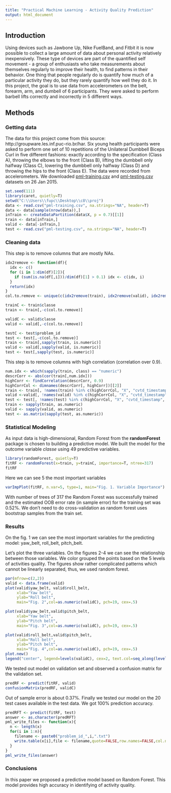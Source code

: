 ```yaml
---
title: "Practical Machine Learning - Activity Quality Prediction"
output: html_document
---
```

## Introduction  
Using devices such as Jawbone Up, Nike FuelBand, and Fitbit it is now possible to collect a large amount of data about personal activity relatively inexpensively. These type of devices are part of the quantified self movement - a group of enthusiasts who take measurements about themselves regularly to improve their health, to find patterns in their behavior. One thing that people regularly do is quantify how much of a particular activity they do, but they rarely quantify how well they do it. In this project, the goal is to use data from accelerometers on the belt, forearm, arm, and dumbell of 6 participants. They were asked to perform barbell lifts correctly and incorrectly in 5 different ways.

## Methods  
### Getting data
The data for this project come from this source: http://groupware.les.inf.puc-rio.br/har. Six young health participants were asked to perform one set of 10 repetitions of the Unilateral Dumbbell Biceps Curl in five different fashions: exactly according to the specification (Class A), throwing the elbows to the front (Class B), lifting the dumbbell only halfway (Class C), lowering the dumbbell only halfway (Class D) and throwing the hips to the front (Class E).
The data were recorded from accelerometers. We downloaded [pml-training.csv](https://d396qusza40orc.cloudfront.net/predmachlearn/pml-training.csv) and [pml-testing.csv](https://d396qusza40orc.cloudfront.net/predmachlearn/pml-testing.csv) datasets on 26 Jan 2015.

```r
set.seed(111)
library(caret, quietly=T)
setwd("C:\\Users\\fupc\\Desktop\\c8\\proj")
data <- read.csv("pml-training.csv", na.strings="NA", header=T)
data <- data[sample(nrow(data)),]
inTrain <- createDataPartition(data$X, p = 0.7)[[1]]
train <- data[inTrain,]
valid <- data[-inTrain,]
test <- read.csv("pml-testing.csv", na.strings="NA", header=T)
```

### Cleaning data
This step is to remove columns that are mostly NAs.
```r
idx2remove <- function(df){
  idx <- c()
  for (i in 1:dim(df)[2]){
    if (sum(is.na(df[,i]))/dim(df)[1] > 0.1) idx <- c(idx, i)
  }
  return(idx)
}
col.to.remove <- unique(c(idx2remove(train), idx2remove(valid), idx2remove(test)))

trainC <- train$classe
train <- train[,-c(col.to.remove)]

validC <- valid$classe
valid <- valid[,-c(col.to.remove)]

testC <- test$problem_id
test <- test[,-c(col.to.remove)]
train <- train[,sapply(train, is.numeric)]
valid <- valid[,sapply(valid, is.numeric)]
test <- test[,sapply(test, is.numeric)]
```

This step is to remove columns with high correlation (correlation over 0.9).
```r
num.idx <- which(sapply(train, class) == "numeric")
descrCorr <- abs(cor(train[,num.idx]))
highCorr <- findCorrelation(descrCorr, 0.9)
highCorrCol <- dimnames(descrCorr[, highCorr])[[2]]
train <- train[, !names(train) %in% c(highCorrCol, "X", "cvtd_timestamp", "raw_timestamp_part_1",  "raw_timestamp_part_2",  "num_window", "classe")]
valid <-valid[, !names(valid) %in% c(highCorrCol, "X", "cvtd_timestamp", "raw_timestamp_part_1",  "raw_timestamp_part_2",	"num_window", "classe")]
test <- test[, !names(test) %in% c(highCorrCol, "X", "cvtd_timestamp", "raw_timestamp_part_1",  "raw_timestamp_part_2",	"num_window", "problem_id")]
train <- sapply(train, as.numeric)
valid <- sapply(valid, as.numeric)
test <- as.matrix(sapply(test, as.numeric))
```

### Statistical Modeling
As input data is high-dimensional, Random Forest from the __randomForest__ package is chosen to building a predictive model. We built the model for the outcome variable *classe* using 49 predictive variables. 
```r
library(randomForest, quietly=T)
fitRF <- randomForest(x=train, y=trainC, importance=T, ntree=317)
fitRF
```
Here we can see 5 the most important variables
```r
varImpPlot(fitRF, n.var=5, type=1, main="Fig. 1. Variable Importance")
```
With number of trees of 317 the Random Forest was successfully trained and the estimated OOB error rate (in sample error) for the training set was 0.52%. We don't need to do cross-validation as random forest uses bootstrap samples from the train set.

### Results
On the fig. 1 we can see the most important variables for the predicting model: yaw_belt, roll_belt, pitch_belt.

Let's plot the three variables. On the figures 2-4 we can see the relationship between those variables. We color grouped the points based on the 5 levels of activities quality. The figures show rather complicated patterns which cannot be linearly separated, thus, we used random forest.

```r
par(mfrow=c(2,2))
valid <- data.frame(valid)
plot(valid$yaw_belt, valid$roll_belt,
     xlab="Yaw belt", 
     ylab="Roll belt", 
     main="Fig. 2",col=as.numeric(validC), pch=19, cex=.5)

plot(valid$yaw_belt,valid$pitch_belt,
     xlab="Yaw belt", 
     ylab="Pitch belt", 
     main="Fig. 3",col=as.numeric(validC), pch=19, cex=.5)

plot(valid$roll_belt,valid$pitch_belt,
     xlab="Roll belt", 
     ylab="Pitch belt", 
     main="Fig. 4",col=as.numeric(validC), pch=19, cex=.5)
plot.new()
legend("center", legend=levels(validC), cex=2, text.col=seq_along(levels(validC)))
```
We tested out model on validation set and observed a confusion matrix for the validation set.
```r
predRF <- predict(fitRF, valid)
confusionMatrix(predRF, validC)
```
Out of sample error is about 0.37%. Finally we tested our model on the 20 test cases available in the test data. We got 100% prediction accuracy.
```r
predRFT <- predict(fitRF, test)
answer <- as.character(predRFT)
pml_write_files <- function(x){
  n <- length(x)
  for(i in 1:n){
    filename <- paste0("problem_id_",i,".txt")
    write.table(x[i],file <- filename,quote=FALSE,row.names=FALSE,col.names=FALSE)
  }
}
pml_write_files(answer)
```

### Conclusions
In this paper we proposed a predictive model based on Random Forest. This model provides high accuracy in identifying of activity quality. 


